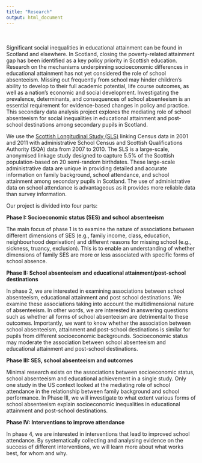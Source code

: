 ```yaml
---
title: "Research"
output: html_document
---
```

\
\
Significant social inequalities in educational attainment can be found in Scotland and elsewhere. In Scotland, closing the poverty-related attainment gap has been identified as a key policy priority in Scottish education. Research on the mechanisms underpinning socioeconomic differences in educational attainment has not yet considered the role of school absenteeism. Missing out frequently from school may hinder children's ability to develop to their full academic potential, life course outcomes, as well as a nation’s economic and social development. Investigating the prevalence, determinants, and consequences of school absenteeism is an essential requirement for evidence-based changes in policy and practice.
This secondary data analysis project explores the mediating role of school absenteeism for social inequalities in educational attainment and post-school destinations among secondary pupils in Scotland.  

We use the [Scottish Longitudinal Study (SLS)](https://sls.lscs.ac.uk/) linking Census data in 2001 and 2011 with administrative School Census and Scottish Qualifications Authority (SQA) data from 2007 to 2010. The SLS is a large-scale, anonymised linkage study designed to capture 5.5% of the Scottish population-based on 20 semi-random birthdates. These large-scale administrative data are unique in providing detailed and accurate information on family background, school attendance, and school attainment among secondary pupils in Scotland. The use of administrative data on school attendance is advantageous as it provides more reliable data than survey information.  

Our project is divided into four parts:  

**Phase I: Socioeconomic status (SES) and school absenteeism**  

The main focus of phase 1 is to examine the nature of associations between different dimensions of SES (e.g., family income, class, education, neighbourhood deprivation) and different reasons for missing school (e.g., sickness, truancy, exclusion). This is to enable an understanding of whether dimensions of family SES are more or less associated with specific forms of school absence.  

**Phase II: School absenteeism and educational attainment/post-school destinations**  

In phase 2, we are interested in examining associations between school absenteeism, educational attainment and post school destinations. We examine these associations taking into account the multidimensional nature of absenteeism. In other words, we are interested in answering questions such as whether all forms of school absenteeism are detrimental to these outcomes. Importantly, we want to know whether the association between school absenteeism, attainment and post-school destinations is similar for pupils from different socioeconomic backgrounds.  Socioeconomic status may moderate the association between school absenteeism and educational attainment and post-school destinations.  

**Phase III: SES, school absenteeism and outcomes**  

Minimal research exists on the associations between socioeconomic status, school absenteeism and educational achievement in a single study. Only one study in the US context looked at the mediating role of school attendance in the relationship between family background and school performance. In Phase III, we will investigate to what extent various forms of school absenteeism explain socioeconomic inequalities in educational attainment and post-school destinations. 

**Phase IV: Interventions to improve attendance**

In phase 4, we are interested in interventions that lead to improved school attendance. By systematically collecting and analysing evidence on the success of different interventions, we will learn more about what works best, for whom and why. 


